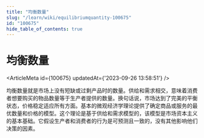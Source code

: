 ```yaml
---
title: "均衡数量"
slug: "/learn/wiki/equilibriumquantity-100675"
id: "100675"
hide_table_of_contents: true
---
```



# 均衡数量

<ArticleMeta id={100675} updatedAt={'2023-09-26 13:58:51'} />
<div className='border-solid border-b border-t-0 my-4 border-[var(--ifm-color-gray-300)]' />

均衡数量就是市场上没有短缺或过剩产品时的数量。供给和需求相交，意味着消费者想要购买的物品数量等于生产者提供的数量。换句话说，市场达到了完美的平衡状态，价格稳定适应所有方面。基本的微观经济学理论提供了确定商品或服务的最优数量和价格的模型。这个理论是基于供给和需求模型的，该模型是市场资本主义的基本基础。它假设生产者和消费者的行为是可预测且一致的，没有其他影响他们决策的因素。
